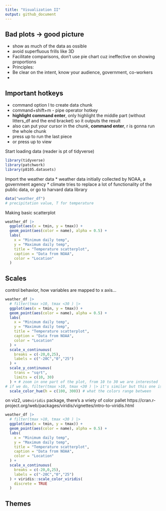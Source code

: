 ```yaml
---
title: "Visualization II"
output: github_document
---
```

## Bad plots -> good picture
 * show as much of the data as ossible
 * avoid superfluous frills like 3D
 * Facilitate comparisons, don't use pie chart cuz ineffective on showing proportions
 * Principles:
  + Be clear on the intent, know your audience, government, co-workers
  + 


## Important hotkeys
* command option I to create data chunk
* command+shift+m - pipe operator hotkey
* **highlight command enter**, only highlight the middle part (without litters_df and the end bracket) so it outputs the result 
* also can put your cursor in the chunk, **command enter**, r is gonna  run the whole chunk
* press up to run the last piece
* or press up to view
 
Start loading data (reader is pt of tidyverse)
```r
library(tidyverse)
library(patchwork)
library(p8105.datasets)
```

Import the weather data
* weather data initially collected by NOAA, a government agency 
* climate tries to replace a lot of functionality of the public data, or go to harvard data library

```r
data("weather_df")
# precipitation value, T for temperature
```

Making basic scatterplot

```r
weather_df |> 
  ggplot(aes(x = tmin, y = tmax)) + 
  geom_point(aes(color = name), alpha = 0.5) +
  labs(
    x = "Minimum daily temp",
    y = "Maximum daily temp",
    title = "Temperature scatterplot",
    caption = "Data from NOAA",
    color = "Location"
  )

```


## Scales
control behavior, how variables are mapped to x axis...
```r
weather_df |> 
  # filter(tmax >10, tmax <30 ) |> 
  ggplot(aes(x = tmin, y = tmax)) + 
  geom_point(aes(color = name), alpha = 0.5) +
  labs(
    x = "Minimum daily temp",
    y = "Maximum daily temp",
    title = "Temperature scatterplot",
    caption = "Data from NOAA",
    color = "Location"
  ) +
  scale_x_continuous(
    breaks = c(-20,0,25),
    labels = c("-20C","0","25")
  ) +
  scale_y_continuous(
    trans = "sqrt",
    limits = c(10, 30) 
  ) + # zoom in one part of the plot, from 10 to 30 we are interested 
# if we do, filter(tmax >10, tmax <30 ) |> it's similar but this one is data manipulation rather than zoom in 
  scale_color_hue(h = c(100, 300)) # what the colors range between
```

on viz2, use`viridis` package, there's a vriety of color pallet 
https://cran.r-project.org/web/packages/viridis/vignettes/intro-to-viridis.html
```r
weather_df |> 
  # filter(tmax >10, tmax <30 ) |> 
  ggplot(aes(x = tmin, y = tmax)) + 
  geom_point(aes(color = name), alpha = 0.5) +
  labs(
    x = "Minimum daily temp",
    y = "Maximum daily temp",
    title = "Temperature scatterplot",
    caption = "Data from NOAA",
    color = "Location"
  ) +
  scale_x_continuous(
    breaks = c(-20,0,25),
    labels = c("-20C","0","25")
  ) + viridis::scale_color_viridis(
    discrete = TRUE
  )
```

## Themes







